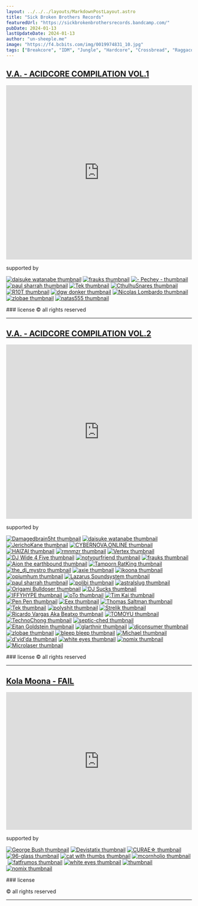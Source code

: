 ```yaml
---
layout: ../../../layouts/MarkdownPostLayout.astro
title: "Sick Broken Brothers Records"
featuredUrl: "https://sickbrokenbrothersrecords.bandcamp.com/"
pubDate: 2024-01-13
lastUpdateDate: 2024-01-13
author: "un-sheeple.me"
image: "https://f4.bcbits.com/img/0019974831_10.jpg"
tags: ["Breakcore", "IDM", "Jungle", "Hardcore", "Crossbread", "Raggacore", "Glitch", "Crossbreed", "Rave"]
---
```


## <a href="https://sickbrokenbrothersrecords.bandcamp.com/album/acidcore-compilation-vol-1-2016" target="_blank">V.A. - ACIDCORE COMPILATION VOL.1</a>

<ReleaseInformation
  releaseDate="September 7, 2016"
  label="Sick Broken Brothers Records"
  catalogNumber="SBBR010"
  series="ACIDCORE COMPILATION - VOL.1"
  country="Russia"
  genre="Breakcore, Hardcore, Crossbread, Jungle, IDM, Raggacore"
  imgUrl="https://f4.bcbits.com/img/a0011655001_10.jpg"
  imgAlt="Sick Broken Brothers Records ACIDCORE COMPILATION VOL.1 Album Cover"
  />


<iframe style="border: 0; width: 100%; height: 472px;" src="https://bandcamp.com/EmbeddedPlayer/album=2217496754/size=large/bgcol=333333/linkcol=9a64ff/artwork=none/transparent=true/" seamless><a href="https://sickbrokenbrothersrecords.bandcamp.com/album/acidcore-compilation-vol-1-2016">ACIDCORE COMPILATION VOL.1(2016) by Sick Broken Brothers Records</a></iframe>

supported by

[![daisuke watanabe thumbnail](https://f4.bcbits.com/img/0033292954_42.jpg)](https://bandcamp.com/damezaemon?from=fanthanks) [![frauks thumbnail](https://f4.bcbits.com/img/0011016218_42.jpg)](https://bandcamp.com/frxf_reakcore?from=fanthanks) [![- Pechey - thumbnail](https://f4.bcbits.com/img/0010318013_42.jpg)](https://bandcamp.com/pecheythelizard?from=fanthanks) [![paul sharrah thumbnail](https://f4.bcbits.com/img/0008726850_42.jpg)](https://bandcamp.com/paulsharrah?from=fanthanks) [![Tek thumbnail](https://f4.bcbits.com/img/0022908862_42.jpg)](https://bandcamp.com/veepcreep?from=fanthanks) [![CthulhuSnares thumbnail](https://f4.bcbits.com/img/0009804711_42.jpg)](https://bandcamp.com/CthulhuSnares?from=fanthanks) [![R10T thumbnail](https://f4.bcbits.com/img/0013484806_42.jpg)](https://bandcamp.com/riotinlagos?from=fanthanks) [![dgw donker thumbnail](https://f4.bcbits.com/img/0006736579_42.jpg)](https://bandcamp.com/davedonker?from=fanthanks) [![Nicolas Lombardo thumbnail](https://f4.bcbits.com/img/0006581468_42.jpg)](https://bandcamp.com/nicolaslombardo?from=fanthanks) [![zlobae thumbnail](https://f4.bcbits.com/img/0012062066_42.jpg)](https://bandcamp.com/zlobae?from=fanthanks) [![natas555 thumbnail](https://f4.bcbits.com/img/0009354192_42.jpg)](https://bandcamp.com/natas555?from=fanthanks)

<div class="bandcamp-final-credits">
### license
&copy; all rights reserved
</div>

<hr />

## <a href="https://sickbrokenbrothersrecords.bandcamp.com/album/acidcore-compilation-vol-2-2018" target="_blank">V.A. - ACIDCORE COMPILATION VOL​.​2</a>

<ReleaseInformation
  releaseDate="December 2, 2018"
  label="Sick Broken Brothers Records"
  catalogNumber="SBBR010"
  series="ACIDCORE COMPILATION - VOL.2"
  country="Russia"
  genre="Breakcore,Drum and Bass,IDM,Glitch"
  imgUrl="https://f4.bcbits.com/img/a3426003280_10.jpg"
  imgAlt="Sick Broken Brothers Records ACIDCORE COMPILATION VOL.2 Album Cover"
  />

<iframe style="border: 0; width: 100%; height: 472px;" src="https://bandcamp.com/EmbeddedPlayer/album=1959703154/size=large/bgcol=333333/linkcol=e32c14/artwork=none/transparent=true/" seamless><a href="https://sickbrokenbrothersrecords.bandcamp.com/album/acidcore-compilation-vol-2-2018">ACIDCORE COMPILATION VOL.2 (2018) by Sick Broken Brothers Records</a></iframe>

supported by

[![Damagedbrain5ht thumbnail](https://f4.bcbits.com/img/0027767918_42.jpg)](https://bandcamp.com/brain23?from=fanthanks) [![daisuke watanabe thumbnail](https://f4.bcbits.com/img/0033292954_42.jpg)](https://bandcamp.com/damezaemon?from=fanthanks) [![JerichoKane thumbnail](https://f4.bcbits.com/img/0031363172_42.jpg)](https://bandcamp.com/jonra1987?from=fanthanks) [![CYBERNOVA.ONLINE thumbnail](https://f4.bcbits.com/img/0029668106_42.jpg)](https://bandcamp.com/cybernovaonline?from=fanthanks) [![HAIZAI thumbnail](https://f4.bcbits.com/img/0019822229_42.jpg)](https://bandcamp.com/haizai?from=fanthanks) [![rmnmzr thumbnail](https://f4.bcbits.com/img/0017264235_42.jpg)](https://bandcamp.com/rmnmzr?from=fanthanks) [![Vertex thumbnail](https://f4.bcbits.com/img/0022057837_42.jpg)](https://bandcamp.com/monolithfighter?from=fanthanks) [![DJ Wide 4 Five thumbnail](https://f4.bcbits.com/img/0032223785_42.jpg)](https://bandcamp.com/djwide4five?from=fanthanks) [![notyourfriend thumbnail](https://f4.bcbits.com/img/0023293870_42.jpg)](https://bandcamp.com/tangbosh?from=fanthanks) [![frauks thumbnail](https://f4.bcbits.com/img/0011016218_42.jpg)](https://bandcamp.com/frxf_reakcore?from=fanthanks) [![Aion the earthbound thumbnail](https://f4.bcbits.com/img/0007957540_42.jpg)](https://bandcamp.com/yoelgassel?from=fanthanks) [![Tamporn RatKing thumbnail](https://f4.bcbits.com/img/0029549853_42.jpg)](https://bandcamp.com/Tampornmusic?from=fanthanks) [![the_dj_mystro thumbnail](https://f4.bcbits.com/img/0021604491_42.jpg)](https://bandcamp.com/the_dj_mystro?from=fanthanks) [![axie thumbnail](https://f4.bcbits.com/img/0015152503_42.jpg)](https://bandcamp.com/axie96?from=fanthanks) [![ikoona thumbnail](https://f4.bcbits.com/img/0010847815_42.jpg)](https://bandcamp.com/ikoona?from=fanthanks) [![opiumhum thumbnail](https://f4.bcbits.com/img/0002594063_42.jpg)](https://bandcamp.com/opiumhum?from=fanthanks) [![Lazarus Soundsystem thumbnail](https://f4.bcbits.com/img/0012912825_42.jpg)](https://bandcamp.com/lazarussoundsystem?from=fanthanks) [![paul sharrah thumbnail](https://f4.bcbits.com/img/0008726850_42.jpg)](https://bandcamp.com/paulsharrah?from=fanthanks) [![polibi thumbnail](https://f4.bcbits.com/img/0016959401_42.jpg)](https://bandcamp.com/polibi?from=fanthanks) [![astralslug thumbnail](https://f4.bcbits.com/img/0011562338_42.jpg)](https://bandcamp.com/astralslugtelevision?from=fanthanks) [![Origami Bulldoser thumbnail](https://f4.bcbits.com/img/0006499222_42.jpg)](https://bandcamp.com/hpc?from=fanthanks) [![DJ Sucks thumbnail](https://f4.bcbits.com/img/0002533076_42.jpg)](https://bandcamp.com/dj-sucks?from=fanthanks) [![IFFYHYPE thumbnail](https://f4.bcbits.com/img/0031453032_42.jpg)](https://bandcamp.com/iffyhype?from=fanthanks) [![oTo thumbnail](https://f4.bcbits.com/img/0012036828_42.jpg)](https://bandcamp.com/aoota?from=fanthanks) [![Tim Kai thumbnail](https://f4.bcbits.com/img/0003278989_42.jpg)](https://bandcamp.com/timkai?from=fanthanks) [![Pen Pen thumbnail](https://f4.bcbits.com/img/0009277221_42.jpg)](https://bandcamp.com/pen_pen?from=fanthanks) [![Eex thumbnail](https://f4.bcbits.com/img/0017682684_42.jpg)](https://bandcamp.com/Eex?from=fanthanks) [![Thomas Saltman thumbnail](https://f4.bcbits.com/img/0004419001_42.jpg)](https://bandcamp.com/thomassaltman?from=fanthanks) [![Tek thumbnail](https://f4.bcbits.com/img/0022908862_42.jpg)](https://bandcamp.com/veepcreep?from=fanthanks) [![polyshit thumbnail](https://f4.bcbits.com/img/0013949705_42.jpg)](https://bandcamp.com/polyshit?from=fanthanks) [![Strelik thumbnail](https://f4.bcbits.com/img/0012916842_42.jpg)](https://bandcamp.com/Strelik?from=fanthanks) [![Ricardo Vargas Aka Beatxo thumbnail](https://f4.bcbits.com/img/0015675802_42.jpg)](https://bandcamp.com/ricardovargas?from=fanthanks) [![TOMOYU thumbnail](https://f4.bcbits.com/img/0008555039_42.jpg)](https://bandcamp.com/tomoyu?from=fanthanks) [![TechnoChong thumbnail](https://f4.bcbits.com/img/0012053897_42.jpg)](https://bandcamp.com/technochong?from=fanthanks) [![septic-ched thumbnail](https://f4.bcbits.com/img/0026751473_42.jpg)](https://bandcamp.com/septic-ched?from=fanthanks) [![Eitan Goldstein thumbnail](https://f4.bcbits.com/img/0009697043_42.jpg)](https://bandcamp.com/isengold?from=fanthanks) [![glarthnir thumbnail](https://f4.bcbits.com/img/0023697819_42.jpg)](https://bandcamp.com/glarthnir?from=fanthanks) [![djconsumer thumbnail](https://f4.bcbits.com/img/0022700560_42.jpg)](https://bandcamp.com/djconsumer?from=fanthanks) [![zlobae thumbnail](https://f4.bcbits.com/img/0012062066_42.jpg)](https://bandcamp.com/zlobae?from=fanthanks) [![bleep bleep thumbnail](https://f4.bcbits.com/img/0015303090_42.jpg)](https://bandcamp.com/musicliker420?from=fanthanks) [![Michael thumbnail](https://f4.bcbits.com/img/0002907220_42.jpg)](https://bandcamp.com/TekNoir?from=fanthanks) [![d'vid'da thumbnail](https://f4.bcbits.com/img/0002406408_42.jpg)](https://bandcamp.com/dvidda?from=fanthanks) [![white eyes thumbnail](https://f4.bcbits.com/img/0009882813_42.jpg)](https://bandcamp.com/johnnyffan?from=fanthanks) [![nomix thumbnail](https://f4.bcbits.com/img/0012313229_42.jpg)](https://bandcamp.com/nomix?from=fanthanks) [![Microlaser thumbnail](https://f4.bcbits.com/img/0005697963_42.jpg)](https://bandcamp.com/Microlaser?from=fanthanks)


<div class="bandcamp-final-credits">
### license
&copy; all rights reserved
</div>

<hr />


## <a href="https://cola-mona.bandcamp.com/album/fail?label=809112289&tab=music" target="_blank">Kola Moona - FAIL</a>

<ReleaseInformation
  releaseDate="April 1, 2019"
  label="SickBrokenBrothers Records"
  catalogNumber="SBBR027"
  country="Tampere, Finland"
  genre="Breakcore, IDM, Jungle"
  imgUrl="https://f4.bcbits.com/img/a0386547998_10.jpg"
  imgAlt="Kola Moona - FAIL"
  />

<iframe style="border: 0; width: 100%; height: 373px;" src="https://bandcamp.com/EmbeddedPlayer/album=4158269327/size=large/bgcol=333333/linkcol=fe7eaf/artwork=none/transparent=true/" seamless><a href="https://cola-mona.bandcamp.com/album/fail">FAIL by Kola Moona</a></iframe>

supported by

[![George Bush thumbnail](https://f4.bcbits.com/img/0027118142_42.jpg)](https://bandcamp.com/presidentsdead?from=fanthanks) [![Devistatix thumbnail](https://f4.bcbits.com/img/0020508505_42.jpg)](https://bandcamp.com/devistatix?from=fanthanks) [![CURAE☆ thumbnail](https://f4.bcbits.com/img/0012466638_42.jpg)](https://bandcamp.com/cmyksoundystem?from=fanthanks) [![96-glass thumbnail](https://f4.bcbits.com/img/0016636371_42.jpg)](https://bandcamp.com/96-glass?from=fanthanks) [![cat with thumbs thumbnail](https://f4.bcbits.com/img/0018635527_42.jpg)](https://bandcamp.com/hello-world?from=fanthanks) [![mcornholio thumbnail](https://f4.bcbits.com/img/0031167450_42.jpg)](https://bandcamp.com/mcornholio?from=fanthanks) [![fatfrumos thumbnail](https://f4.bcbits.com/img/0011182849_42.jpg)](https://bandcamp.com/fatfrumos?from=fanthanks) [![white eyes thumbnail](https://f4.bcbits.com/img/0009882813_42.jpg)](https://bandcamp.com/johnnyffan?from=fanthanks) [![thumbnail](https://f4.bcbits.com/img/0012535015_42.jpg)](https://bandcamp.com/nonyde?from=fanthanks) [![nomix thumbnail](https://f4.bcbits.com/img/0012313229_42.jpg)](https://bandcamp.com/nomix?from=fanthanks)

<div class="bandcamp-final-credits">
### license

&copy; all rights reserved
</div>

<hr />
